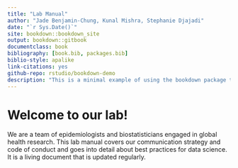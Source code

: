 ```yaml
--- 
title: "Lab Manual"
author: "Jade Benjamin-Chung, Kunal Mishra, Stephanie Djajadi"
date: "`r Sys.Date()`"
site: bookdown::bookdown_site
output: bookdown::gitbook
documentclass: book
bibliography: [book.bib, packages.bib]
biblio-style: apalike
link-citations: yes
github-repo: rstudio/bookdown-demo
description: "This is a minimal example of using the bookdown package to write a book. The output format for this example is bookdown::gitbook."
---
```


# Welcome to our lab!

We are a team of epidemiologists and biostatisticians engaged in global health research. This lab manual covers our communication strategy and code of conduct and goes into detail about best practices for data science. It is a living document that is updated regularly. 

